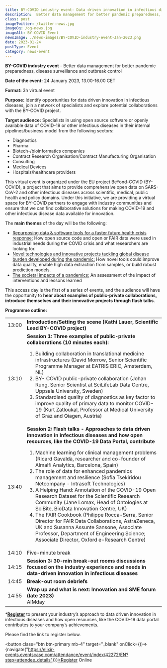 ```yaml
---
title: BY-COVID industry event- Data driven innovation in infectious diseases
description:  Better data management for better pandemic preparedness, disease surveillance and outbreak control
class: post
imageTwitter: /twitter-news.jpg
imageOg: /og-news.jpg
imageAlt: BY-COVID Event
newsImage: ./news-images/BY-COVID-industry-event-Jan-2023.png
date: 2023-01-24
postType: Event
category: news-event
---
```



**BY-COVID industry event** - Better data management for better pandemic preparedness, disease surveillance and outbreak control

**Date of the event:** 24 January 2023, 13.00-16.00 CET
 
**Format:** 3h virtual event
 
**Purpose:** Identify opportunities for data driven innovation in infectious diseases, join a network of specialists and explore potential collaborations with the BY-COVID project.

**Target audience:** Specialists in using open source software or openly available data of COVID-19 or other infectious diseases in their internal pipelines/business model from the following sectors:

* Diagnostics
* Pharma
* Biotech-/bioinformatics companies 
* Contract Research Organisation/Contract Manufacturing Organisation
* Consulting
* Medical Devices
* Hospitals/healthcare providers

​​This virtual event is organized under the EU project BeYond-COVID (BY-COVID), a project that aims to provide comprehensive open data on SARS-CoV-2 and other infectious diseases across scientific, medical, public health and policy domains. Under this initiative, we are providing a virtual space for BY-COVID partners to engage with industry communities and ensure that we can find collaborative solutions for making COVID-19 and other infectious disease data available for innovation.

The **main themes** of the day will be the following:

* <u>Repurposing data & software tools for a faster future health crisis response:</u> How open source code and open or FAIR data were used in industrial needs during the COVID crisis and what researchers are looking for.
* <u>Novel technologies and innovative projects tackling global disease burden developed during the pandemic:</u> How novel tools could improve data quality, enable high data extraction from samples, or build robust prediction models.
* <u>The societal impacts of a pandemics:</u> An assessment of the impact of interventions and lessons learned
 
This access day is the first of a series of events, and the audience will have the opportunity to **hear about examples of public-private collaborations, introduce themselves and their innovative projects through flash talks**. 

**Programme outline:**

<Table striped bordered table-responsive>
  <tbody>
    <tr>
     <td>13:00</td>
      <td><strong>Introduction/Setting the scene (Kathi Lauer, Scientific Lead BY-COVID project)</strong></td>
    </tr>
    <tr>
     <td>13:10</td>
      <td><strong>Session 1: Three examples of public-private collaborations (10 minutes each):</strong>
       <ol>
<li>Building collaboration in translational medicine infrastructures (David Morrow, Senior Scientific Programme Manager at EATRIS ERIC, Amsterdam, NL)</li>            
<li>BY- COVID public-private collaboration (Johan Rung, Senior Scientist at SciLifeLab Data Centre, Uppsala University, Sweden)</li>
<li>Standardised quality of diagnostics as key factor to improve quality of primary data to monitor COVID-19 (Kurt Zatloukal, Professor at Medical University of Graz and Qiagen, Austria)</li>
       </ol></td>
    </tr>
    <tr>
     <td>13:40</td>
      <td><strong>Session 2: Flash talks - Approaches to data driven innovation in infectious diseases and how open resources, like the COVID-19 Data Portal, contribute</strong> 
       <ol>
<li>Machine learning for clinical management problems  (Ricard Gavaldà, researcher and co-founder of Almalfi Analytics, Barcelona, Spain)</li>
<li>The role of data for enhanced pandemics management and resilience (Sofia Tsekiridou Netcompany - Intrasoft Technologies)</li>
<li>A Helping Hand: Annotation of the COVID-19 Open Research Dataset for the Scientific Research Community (Jane Lomax, Head of Ontologies at SciBite, BioData Innovation Centre, UK)</li>
<li>The FAIR Cookbook (Philippe Rocca-Serra, Senior Director for FAIR Data Collaborations, AstraZeneca, UK and Susanna Assunte Sansone, Associate Professor, Department of Engineering Science; Associate Director, Oxford e-Research Centre)</li>
        </ol>
</td>
    </tr>
    <tr>
     <td>14:10 </td>
     <td>Five-minute break</td>
    </tr>
    <tr>
     <td>14:15</td>
      <td><strong>Session 3: 30-min break-out rooms discussions focused on the industry experience and needs in data-driven innovation in infectious diseases</strong>
</td>
    </tr>
    <tr>
     <td>14:45</td>
     <td><strong>Break-out room debriefs</strong></td>
    </tr>
    <tr>
     <td>14:55</td>
     <td><div><strong>Wrap up and what is next: Innovation and SME forum (late 2023)</strong></div>
      <div>AIMday</div>
</td>
    </tr>
  </tbody>
</Table>


***[Register](https://elixir-events.eventscase.com/attendance/event/index/42272/EN?step=attendee_details)** to present your industry’s approach to data driven innovation in infectious diseases and how open resources, like the COVID-19 data portal contributes to your company’s achievements.

Please find the link to register below.


<button class="btn btn-primary mb-4" target="_blank" onClick={()=>{navigate("https://elixir-events.eventscase.com/attendance/event/index/42272/EN?step=attendee_details")}}>Register Online</button>



